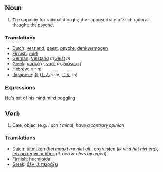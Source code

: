 ==Noun==
#The capacity for rational thought; the supposed site of such rational thought; the [[psyche]].

===Translations===

*[[Dutch]]: [[verstand]], [[geest]], [[psyche]], [[denkvermogen]]
*[[Finnish]]: [[mieli]]
*[[German]]: [[Verstand]] ''m'',[[Geist]] ''m''
*[[Greek]]: [[μυαλό]] ''n'', [[νοῦς]] ''m'', [[διάνοια]] ''f''
*[[Hebrew]]: [[רוח]] ''m''
*[[Japanese]]: [[神]] ([[しん]] shin, [[じん]] jin)

===Expressions===

He's [[out of his mind]]
[[mind boggling]]

==Verb==
#Care, object (e.g. ''I don't mind''), ''have a contrary opinion''

===Translations===

*[[Dutch]]: [[uitmaken]] (''het maakt me niet uit''), [[erg vinden]] (''ik vind het niet erg''), [[iets op tegen hebben]] (''ik heb er niets op tegen'')
*[[Finnish]]: [[huomioida]]
*[[Greek]]: [[δέν μέ πειράζει]]